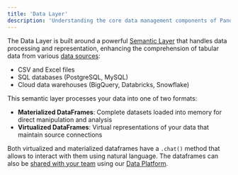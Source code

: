 ```yaml
---
title: 'Data Layer'
description: 'Understanding the core data management components of PandaAI'
---
```


The Data Layer is built around a powerful [Semantic Layer](/v3/semantic-layer) that handles data processing and representation, enhancing the comprehension of tabular data from various [data sources](/v3/data-ingestion):
- CSV and Excel files
- SQL databases (PostgreSQL, MySQL)
- Cloud data warehouses (BigQuery, Databricks, Snowflake)

This semantic layer processes your data into one of two formats:
- **Materialized DataFrames**: Complete datasets loaded into memory for direct manipulation and analysis
- **Virtualized DataFrames**: Virtual representations of your data that maintain source connections

Both virtualized and materialized dataframes have a `.chat()` method that allows to interact with them using natural language. The dataframes can also be [shared with your team](/v3/share-dataframes) using our [Data Platform](/v3/ai-dashboards).